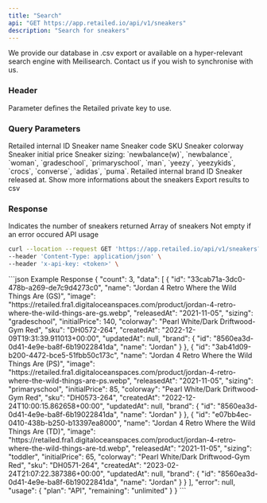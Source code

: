 ```yaml
---
title: "Search"
api: "GET https://app.retailed.io/api/v1/sneakers"
description: "Search for sneakers"
---
```


<Note>
    We provide our database in .csv export or available on a hyper-relevant search engine with Meilisearch.
    Contact us if you wish to synchronise with us.
</Note>


### Header

<ParamField header="x-api-key" type="string" required={true}>
    Parameter defines the Retailed private key to use.
</ParamField>

### Query Parameters

<ParamField query="id" type="string" optional={true} placeholder="b5242fa5-48a4-444f-bd08-6a5db282b97b">
    Retailed internal ID
</ParamField>

<ParamField query="name" type="string" optional={true} placeholder="Jordan">
    Sneaker name
</ParamField>

<ParamField query="sku" type="string" optional={true} placeholder="DV6773-220">
    Sneaker code SKU
</ParamField>

<ParamField query="colorway" type="string" optional={true} placeholder="Violet">
    Sneaker colorway
</ParamField>

<ParamField query="initial_price" type="integer" optional={true} placeholder="225">
    Sneaker initial price
</ParamField>

<ParamField query="sizing" type="string" optional={true} placeholder="woman">
    Sneaker sizing: `newbalance(w)`, `newbalance`, `woman`, `gradeschool`, `primaryschool`, `man`, `yeezy`, `yeezykids`, `crocs`, `converse`, `adidas`, `puma`.
</ParamField>

<ParamField query="brand_id" type="string" optional={true} placeholder="2bd9a45a-683b-11ed-9022-0242ac120002">
    Retailed internal brand ID
</ParamField>

<ParamField query="released_at" type="string" optional={true} placeholder="2021-07-27">
    Sneaker released at.
</ParamField>

<ParamField query="extended" type="boolean" optional={true} placeholder="true">
    Show more informations about the sneakers
</ParamField>

<ParamField query="csv" type="boolean" optional={true} placeholder="false">
    Export results to csv
</ParamField>

### Response

<ResponseField name="count" type="number">
    Indicates the number of sneakers returned
</ResponseField>

<ResponseField name="data" type="object">
    Array of sneakers
</ResponseField>

<ResponseField name="error" type="object">
    Not empty if an error occured
</ResponseField>

<ResponseField name="usage" type="object">
    API usage
</ResponseField>

<RequestExample>

```bash Example Request
curl --location --request GET 'https://app.retailed.io/api/v1/sneakers?name=Jordan 4 Retro Where the Wild Things Are&extended=true' \
--header 'Content-Type: application/json' \
--header 'x-api-key: <token>' \
```

</RequestExample>

<ResponseExample>
```json Example Response
{
    "count": 3,
    "data": [
        {
            "id": "33cab71a-3dc0-478b-a269-de7c9d4273c0",
            "name": "Jordan 4 Retro Where the Wild Things Are (GS)",
            "image": "https://retailed.fra1.digitaloceanspaces.com/product/jordan-4-retro-where-the-wild-things-are-gs.webp",
            "releasedAt": "2021-11-05",
            "sizing": "gradeschool",
            "initialPrice": 140,
            "colorway": "Pearl White/Dark Driftwood-Gym Red",
            "sku": "DH0572-264",
            "createdAt": "2022-12-09T19:31:39.911013+00:00",
            "updatedAt": null,
            "brand": {
                "id": "8560ea3d-0d41-4e9e-ba8f-6b19022841da",
                "name": "Jordan"
            }
        },
        {
            "id": "3ab41d09-b200-4472-bce5-51fbb50c173c",
            "name": "Jordan 4 Retro Where the Wild Things Are (PS)",
            "image": "https://retailed.fra1.digitaloceanspaces.com/product/jordan-4-retro-where-the-wild-things-are-ps.webp",
            "releasedAt": "2021-11-05",
            "sizing": "primaryschool",
            "initialPrice": 85,
            "colorway": "Pearl White/Dark Driftwood-Gym Red",
            "sku": "DH0573-264",
            "createdAt": "2022-12-24T10:00:15.862658+00:00",
            "updatedAt": null,
            "brand": {
                "id": "8560ea3d-0d41-4e9e-ba8f-6b19022841da",
                "name": "Jordan"
            }
        },
        {
            "id": "e07bb4ec-0410-438b-b250-b13397ea8000",
            "name": "Jordan 4 Retro Where the Wild Things Are (TD)",
            "image": "https://retailed.fra1.digitaloceanspaces.com/product/jordan-4-retro-where-the-wild-things-are-td.webp",
            "releasedAt": "2021-11-05",
            "sizing": "toddler",
            "initialPrice": 65,
            "colorway": "Pearl White/Dark Driftwood-Gym Red",
            "sku": "DH0571-264",
            "createdAt": "2023-02-24T21:07:22.387386+00:00",
            "updatedAt": null,
            "brand": {
                "id": "8560ea3d-0d41-4e9e-ba8f-6b19022841da",
                "name": "Jordan"
            }
        }
    ],
    "error": null,
    "usage": {
        "plan": "API",
        "remaining": "unlimited"
    }
}
```
</ResponseExample>
